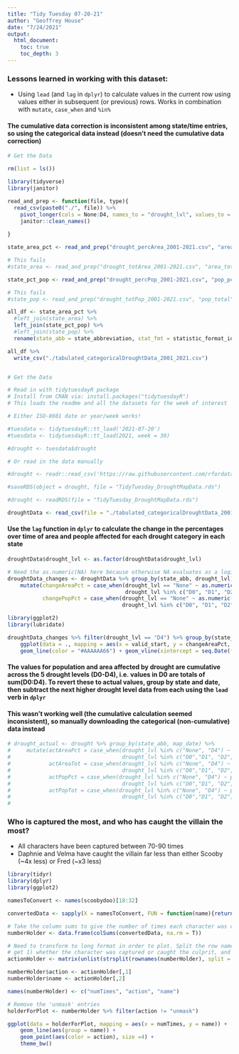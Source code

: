 ```yaml
---
title: "Tidy Tuesday 07-20-21"
author: "Geoffrey House"
date: "7/24/2021"
output:
  html_document:
    toc: true
    toc_depth: 3
---
```


### Lessons learned in working with this dataset:
* Using `lead` (and `lag` in `dplyr`) to calculate values in the current row using values either in subsequent (or previous) rows. Works in combination with `mutate`, `case_when` and `%in%`

#### The cumulative data correction is inconsistent among state/time entries, so using the categorical data instead (doesn't need the cumulative data correction)

```r
# Get the Data

rm(list = ls())

library(tidyverse)
library(janitor)

read_and_prep <- function(file, type){
  read_csv(paste0("./", file)) %>% 
    pivot_longer(cols = None:D4, names_to = "drought_lvl", values_to = type) %>% 
    janitor::clean_names()
  
}

state_area_pct <- read_and_prep("drought_percArea_2001-2021.csv", "area_pct")

# This fails
#state_area <- read_and_prep("drought_totArea_2001-2021.csv", "area_total")

state_pct_pop <- read_and_prep("drought_percPop_2001-2021.csv", "pop_pct")

# This fails
#state_pop <- read_and_prep("drought_totPop_2001-2021.csv", "pop_total")

all_df <- state_area_pct %>% 
  #left_join(state_area) %>% 
  left_join(state_pct_pop) %>% 
  #left_join(state_pop) %>% 
  rename(state_abb = state_abbreviation, stat_fmt = statistic_format_id)

all_df %>% 
  write_csv("./tabulated_categoricalDroughtData_2001_2021.csv")


# Get the Data

# Read in with tidytuesdayR package 
# Install from CRAN via: install.packages("tidytuesdayR")
# This loads the readme and all the datasets for the week of interest

# Either ISO-8601 date or year/week works!

#tuesdata <- tidytuesdayR::tt_load('2021-07-20')
#tuesdata <- tidytuesdayR::tt_load(2021, week = 30)

#drought <- tuesdata$drought

# Or read in the data manually

#drought <- readr::read_csv('https://raw.githubusercontent.com/rfordatascience/tidytuesday/master/data/2021/2021-07-20/drought.csv')

#saveRDS(object = drought, file = "TidyTuesday_DroughtMapData.rds")

#drought <- readRDS(file = "TidyTuesday_DroughtMapData.rds")

```



```r

droughtData <- read_csv(file = "./tabulated_categoricalDroughtData_2001_2021.csv")

```

#### Use the `lag` function in `dplyr` to calculate the change in the percentages over time of area and people affected for each drought category in each state

```r

droughtData$drought_lvl <- as.factor(droughtData$drought_lvl)

# Need the as.numeric(NA) here because otherwise NA evaluates as a logical, not numeric, which is what's required for the other entries in the vector of the case_when.
droughtData_changes <- droughtData %>% group_by(state_abb, drought_lvl) %>%
    mutate(changeAreaPct = case_when(drought_lvl == "None" ~ as.numeric(NA),
                                     drought_lvl %in% c("D0", "D1", "D2", "D3","D4") ~ area_pct - lag(x = area_pct, n = 1, order_by = map_date)),
           changePopPct = case_when(drought_lvl == "None" ~ as.numeric(NA),
                                    drought_lvl %in% c("D0", "D1", "D2", "D3", "D4") ~ pop_pct - lag(x = pop_pct, n = 1, order_by = map_date)))


```

```r

library(ggplot2)
library(lubridate)

droughtData_changes %>% filter(drought_lvl == "D4") %>% group_by(state_abb) %>%
    ggplot(data = ., mapping = aes(x = valid_start, y = changeAreaPct, group = state_abb)) + 
    geom_line(color = "#AAAAAA66") + geom_vline(xintercept = seq.Date(from = mdy("01-01-2000"), to = mdy("01-01-2022"), by = "years"), color = "#0000FF99") + theme_classic() + ggtitle("D4 drought severity for all states") + xlab("Year") + ylab("Change in percentage of area \nwith this drought severity") + theme(axis.text.x=element_text(angle = -90, vjust = 0.5)) 

```

#### The values for population and area affected by drought are cumulative across the 5 drought levels (D0-D4), i.e. values in D0 are totals of sum(D0:D4). To revert these to actual values, group by state and date, then subtract the next higher drought level data from each using the `lead` verb in `dplyr`

#### This wasn't working well (the cumulative calculation seemed inconsistent), so manually downloading the categorical (non-cumulative) data instead

```r

# drought_actual <- drought %>% group_by(state_abb, map_date) %>%
#     mutate(actAreaPct = case_when(drought_lvl %in% c("None", "D4") ~ area_pct,
#                                   drought_lvl %in% c("D0","D1", "D2", "D3") ~ area_pct - lead(x = area_pct, n = 1)),
#            actAreaTot = case_when(drought_lvl %in% c("None", "D4") ~ area_total,
#                                   drought_lvl %in% c("D0","D1", "D2", "D3") ~ area_total - lead(x = area_total, n = 1)),
#            actPopPct = case_when(drought_lvl %in% c("None", "D4") ~ pop_pct,
#                                   drought_lvl %in% c("D0","D1", "D2", "D3") ~ pop_pct - lead(x = pop_pct, n = 1)),
#            actPopTot = case_when(drought_lvl %in% c("None", "D4") ~ pop_total,
#                                   drought_lvl %in% c("D0","D1", "D2", "D3") ~ pop_total - lead(x = pop_total, n = 1)))
# 


```

### Who is captured the most, and who has caught the villain the most?

* All characters have been captured between 70-90 times
* Daphnie and Velma have caught the villain far less than either Scooby (~4x less) or Fred (~x3 less)

```r

library(tidyr)
library(dplyr)
library(ggplot2)

namesToConvert <- names(scoobydoo)[18:32]

convertedData <- sapply(X = namesToConvert, FUN = function(name){return(as.logical(scoobydoo[[name]]))})

# Take the column sums to give the number of times each character was captured or caught the culprit
numberHolder <- data.frame(colSums(convertedData, na.rm = T))

# Need to transform to long format in order to plot. Split the row names on '_' to 
# get 1) whether the character was captured or caught the culprit, and 2) who the character is
actionHolder <- matrix(unlist(strsplit(rownames(numberHolder), split = "_")), ncol = 2, byrow = T)

numberHolder$action <- actionHolder[,1]
numberHolder$name <- actionHolder[,2]

names(numberHolder) <- c("numTimes", "action", "name")

# Remove the 'unmask' entries
holderForPlot <- numberHolder %>% filter(action != "unmask")

ggplot(data = holderForPlot, mapping = aes(x = numTimes, y = name)) + 
    geom_line(aes(group = name)) + 
    geom_point(aes(color = action), size =4) + 
    theme_bw()

```
